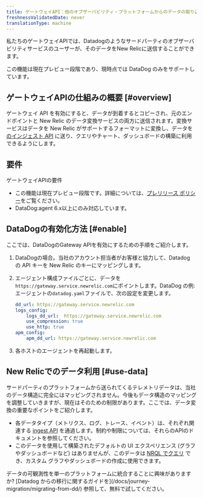 ```yaml
---
title: ゲートウェイAPI：他のオブザーバビリティ・プラットフォームからのデータの取り込み
freshnessValidatedDate: never
translationType: machine
---
```


私たちのゲートウェイAPIでは、Datadogのようなサードパーティのオブザーバビリティサービスのユーザーが、そのデータをNew Relicに送信することができます。

<Callout variant="important">
  この機能は現在プレビュー段階であり、現時点では DataDog のみをサポートしています。
</Callout>

## ゲートウェイAPIの仕組みの概要 [#overview]

ゲートウェイ API を有効にすると、データが到着するとコピーされ、元のエンドポイントと New Relic のデータ変換サービスの両方に送信されます。変換サービスはデータを New Relic がサポートするフォーマットに変換し、データを [のインジェスト API](/docs/telemetry-data-platform/get-data-new-relic/getting-started/introduction-new-relic-data-ingest-apis-sdks) に送り、クエリやチャート、ダッシュボードの構築に利用できるようにします。

## 要件

ゲートウェイAPIの要件

* この機能は現在プレビュー段階です。詳細については、[プレリリース ポリシー](/docs/licenses/license-information/referenced-policies/new-relic-pre-release-policy)をご覧ください。
* DataDog:agent 6.x以上にのみ対応しています。

## DataDogの有効化方法 [#enable]

ここでは、DataDogのGateway APIを有効にするための手順をご紹介します。

1. DataDogの場合。当社のアカウント担当者がお客様と協力して、Datadog の API キーを New Relic のキーにマッピングします。

2. エージェント構成ファイルごとに、データを`https://gateway.service.newrelic.com`にポイントします。DataDog の例: エージェントの`datadog.yaml`ファイルで、次の設定を変更します。

   ```yml
   dd_url: https://gateway.service.newrelic.com
   logs_config:
       logs_dd_url:  https://gateway.service.newrelic.com
       use_compression: true
       use_http: true
   apm_config:
       apm_dd_url: https://gateway.service.newrelic.com
   ```

3. 各ホストのエージェントを再起動します。

## New Relicでのデータ利用 [#use-data]

サードパーティのプラットフォームから送られてくるテレメトリデータは、当社のデータ構造に完全にはマッピングされません。今後もデータ構造のマッピングを調整していきますが、現在はそのための制限があります。ここでは、データ変換の重要なポイントをご紹介します。

* 各データタイプ（メトリクス、ログ、トレース、イベント）は、それぞれ関連する [ingest API](/docs/telemetry-data-platform/get-data-new-relic/getting-started/introduction-new-relic-data-ingest-apis-sdks) を通過します。制約や制限については、それらのAPIのドキュメントを参照してください。
* このデータを使用して構築されたデフォルトの UI エクスペリエンス (グラフやダッシュボードなど) はありませんが、このデータは [NRQL でクエリ](/docs/query-your-data/nrql-new-relic-query-language/get-started/introduction-nrql-new-relics-query-language) でき、カスタム グラフやダッシュボードの作成に使用できます。

<Callout variant="tip">
  データの可観測性を単一のプラットフォームに統合することに興味がありますか? [Datadog からの移行に関するガイドを](/docs/journey-migration/migrating-from-dd/) 参照して、無料で試してください。
</Callout>
